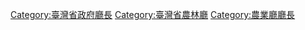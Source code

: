 [[Category:臺灣省政府廳長|Category:臺灣省政府廳長]]
[[Category:臺灣省農林廳|Category:臺灣省農林廳]]
[[Category:農業廳廳長|Category:農業廳廳長]]